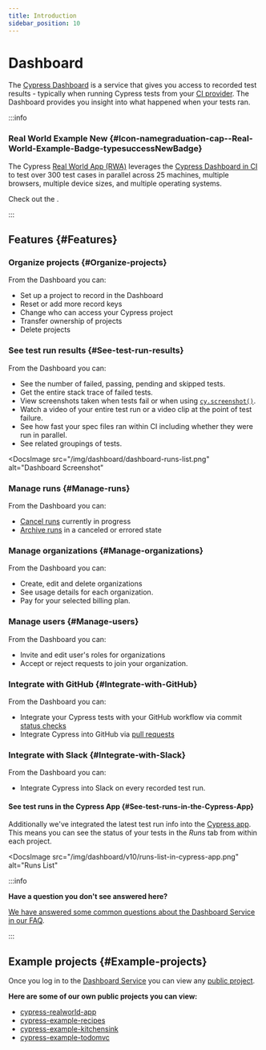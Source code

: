 ```yaml
---
title: Introduction
sidebar_position: 10
---
```


# Dashboard

The [Cypress Dashboard](https://on.cypress.io/dashboard) is a service that gives
you access to recorded test results - typically when running Cypress tests from
your [CI provider](/guides/continuous-integration/introduction). The Dashboard
provides you insight into what happened when your tests ran.

<!-- textlint-disable -->

<DocsVideo src="https://youtube.com/embed/ezp60FUnjGg"></DocsVideo>

<!-- textlint-enable -->

:::info

### <Icon name="graduation-cap" /> Real World Example <Badge type="success">New</Badge> {#Icon-namegraduation-cap--Real-World-Example-Badge-typesuccessNewBadge}

The Cypress
[Real World App (RWA)](https://github.com/cypress-io/cypress-realworld-app)
leverages the
[Cypress Dashboard in CI](https://dashboard.cypress.io/projects/7s5okt) to test
over 300 test cases in parallel across 25 machines, multiple browsers, multiple
device sizes, and multiple operating systems.

Check out the <Icon name="github" inline="true" callout="Real World App Dashboard" url="https://dashboard.cypress.io/projects/7s5okt" />.

:::

## Features {#Features}

### Organize projects {#Organize-projects}

From the Dashboard you can:

- Set up a project to record in the Dashboard
- Reset or add more record keys
- Change who can access your Cypress project
- Transfer ownership of projects
- Delete projects

### See test run results {#See-test-run-results}

From the Dashboard you can:

- See the number of failed, passing, pending and skipped tests.
- Get the entire stack trace of failed tests.
- View screenshots taken when tests fail or when using
  [`cy.screenshot()`](/api/commands/screenshot).
- Watch a video of your entire test run or a video clip at the point of test
  failure.
- See how fast your spec files ran within CI including whether they were run in
  parallel.
- See related groupings of tests.

<DocsImage
  src="/img/dashboard/dashboard-runs-list.png"
  alt="Dashboard Screenshot"
></DocsImage>

### Manage runs {#Manage-runs}

From the Dashboard you can:

- [Cancel runs](/guides/dashboard/runs#Cancel-run) currently in progress
- [Archive runs](/guides/dashboard/runs#Archive-run) in a canceled or errored
  state

### Manage organizations {#Manage-organizations}

From the Dashboard you can:

- Create, edit and delete organizations
- See usage details for each organization.
- Pay for your selected billing plan.

### Manage users {#Manage-users}

From the Dashboard you can:

- Invite and edit user's roles for organizations
- Accept or reject requests to join your organization.

### Integrate with GitHub {#Integrate-with-GitHub}

From the Dashboard you can:

- Integrate your Cypress tests with your GitHub workflow via commit
  [status checks](/guides/dashboard/github-integration#Status-checks)
- Integrate Cypress into GitHub via
  [pull requests](/guides/dashboard/github-integration#Pull-request-comments)

### Integrate with Slack {#Integrate-with-Slack}

From the Dashboard you can:

- Integrate Cypress into Slack on every recorded test run.

#### See test runs in the Cypress App {#See-test-runs-in-the-Cypress-App}

Additionally we've integrated the latest test run info into the
[Cypress app](/guides/core-concepts/cypress-app). This means you can see the
status of your tests in the _Runs_ tab from within each project.

<DocsImage
  src="/img/dashboard/v10/runs-list-in-cypress-app.png"
  alt="Runs List"
></DocsImage>

:::info

<strong>
  Have a question you don't see answered here?
</strong>

[We have answered some common questions about the Dashboard Service in our FAQ](/faq/questions/dashboard-faq).

:::

## Example projects {#Example-projects}

Once you log in to the [Dashboard Service](https://on.cypress.io/dashboard) you
can view any [public project](/guides/dashboard/projects#Public-vs-Private).

**Here are some of our own public projects you can view:**

- [<Icon name="folder-open" /> cypress-realworld-app](https://dashboard.cypress.io/projects/7s5okt)
- [<Icon name="folder-open" /> cypress-example-recipes](https://dashboard.cypress.io/#/projects/6p53jw)
- [<Icon name="folder-open" /> cypress-example-kitchensink](https://dashboard.cypress.io/#/projects/4b7344)
- [<Icon name="folder-open" /> cypress-example-todomvc](https://dashboard.cypress.io/#/projects/245obj)

